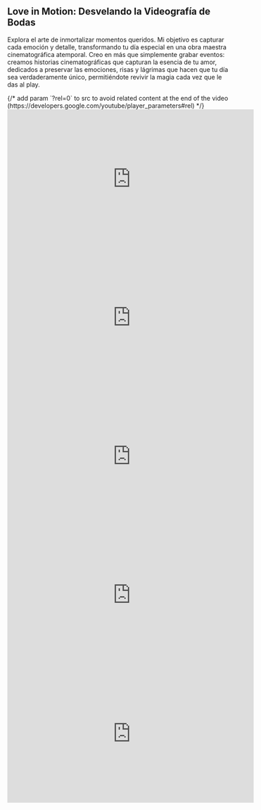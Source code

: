 <section id="videos">
	<h2>Love in Motion: Desvelando la Videografía de Bodas</h2>
	<p>
		Explora el arte de inmortalizar momentos queridos. Mi objetivo es capturar cada emoción y detalle, transformando tu
		día especial en una obra maestra cinematográfica atemporal. Creo en más que simplemente grabar eventos: creamos
		historias cinematográficas que capturan la esencia de tu amor, dedicados a preservar las emociones, risas y lágrimas
		que hacen que tu día sea verdaderamente único, permitiéndote revivir la magia cada vez que le das al play.
	</p>
	{/* add param `?rel=0` to src to avoid related content at the end of the video (https://developers.google.com/youtube/player_parameters#rel) */}
	<div class="videos">
		<iframe
			class="video"
			loading="lazy"
			width="560"
			height="315"
			src="https://www.youtube-nocookie.com/embed/XSb0viGeEu0?rel=0&modestbranding=1"
			title="Wedding C&Y"
			frameborder="0"
			allow="accelerometer; autoplay; clipboard-write; encrypted-media; gyroscope; picture-in-picture; web-share"
			allowfullscreen
		></iframe>
		<iframe
			class="video"
			loading="lazy"
			width="560"
			height="315"
			src="https://www.youtube-nocookie.com/embed/NUYqJ5sdNNE?rel=0&modestbranding=1"
			title="La Boda de Madi & Greg - Un día mágico desde los preparativos hasta el baile"
			frameborder="0"
			allow="accelerometer; autoplay; clipboard-write; encrypted-media; gyroscope; picture-in-picture; web-share"
			allowfullscreen
		></iframe>
		<iframe
			class="video"
			loading="lazy"
			width="560"
			height="315"
			src="https://www.youtube-nocookie.com/embed/8J6_-tpnMps?rel=0&modestbranding=1"
			title="Wedding Julie & Tobi in Belgium"
			frameborder="0"
			allow="accelerometer; autoplay; clipboard-write; encrypted-media; gyroscope; picture-in-picture; web-share"
			allowfullscreen
		></iframe>
		<iframe
			class="video"
			loading="lazy"
			width="560"
			height="315"
			src="https://www.youtube-nocookie.com/embed/8UVePQ-54BQ?rel=0&modestbranding=1"
			title="Wedding Party at Casa Miralles, Barcelona"
			frameborder="0"
			allow="accelerometer; autoplay; clipboard-write; encrypted-media; gyroscope; picture-in-picture; web-share"
			allowfullscreen
		></iframe>
		<iframe
			class="video"
			loading="lazy"
			width="560"
			height="315"
			src="https://www.youtube-nocookie.com/embed/QmmvKESfEsU?rel=0&modestbranding=1"
			title="Wedding M&C at Casa Miralles, Barcelona, Spain"
			frameborder="0"
			allow="accelerometer; autoplay; clipboard-write; encrypted-media; gyroscope; picture-in-picture; web-share"
			allowfullscreen
		></iframe>
	</div>
</section>
